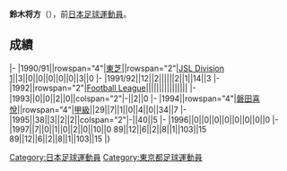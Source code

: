 {{Infobox football biography
|name=鈴木将方
|image=
|fullname=鈴木将方
|birth_date={{Birth date and age|1968|9|15}}
|cityofbirth=[[東京都|東京都]]
|countryofbirth=[[日本|日本]]
|position=[[中场|中场]]
|currentclub=
|years=1991-1993<br/>1994-1997
|clubs=[[札幌岡薩多|東芝]]<br/>[[磐田喜悅|磐田喜悅]]
|caps(goals)=
|nationalyears=
|nationalteam=
|nationalcaps(goals)=
}}
'''鈴木将方'''（{{Bd|1968年|9月15日||}}），前[[日本|日本]][[足球|足球]][[運動員|運動員]]。

==成績==
{{Football player club statistics 1|YYN}}
{{Football player club statistics 2|JPN|YYN}}
|-
|1990/91||rowspan="4"|[[札幌岡薩多|東芝]]||rowspan="2"|[[Japan_Soccer_League|JSL Division 1]]||3||0||0||0||0||0||3||0
|-
|1991/92||12||2||||||2||1||14||3
|-
|1992||rowspan="2"|[[Japan_Football_League|Football League]]||||||||||||||||
|-
|1993||0||0||2||0||colspan="2"|-||2||0
|-
|1994||rowspan="4"|[[磐田喜悅|磐田喜悅]]||rowspan="4"|[[日本職業足球甲級聯賽|甲級]]||29||7||1||0||4||0||34||7
|-
|1995||38||3||2||2||colspan="2"|-||40||5
|-
|1996||0||0||0||0||0||0||0||0
|-
|1997||7||0||1||0||2||0||10||0
{{Football player club statistics 3|1|JPN}}89||12||6||2||8||1||103||15
{{Football player club statistics 5}}89||12||6||2||8||1||103||15
|}

{{Japan-sport-bio-stub}}
{{Soccer-player-stub}}
[[Category:日本足球運動員|Category:日本足球運動員]]
[[Category:東京都足球運動員|Category:東京都足球運動員]]